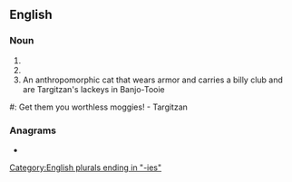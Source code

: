 ==English==

===Noun===
{{head|en|noun form}}

# {{plural of|en|moggy}}
# {{plural of|en|moggie}}
# An anthropomorphic cat that wears armor and carries a billy club and are Targitzan's lackeys in Banjo-Tooie

#: Get them you worthless moggies! - Targitzan

===Anagrams===
* {{anagrams|en|a=eggimos|Smoggie}}

[[Category:English plurals ending in "-ies"]]
